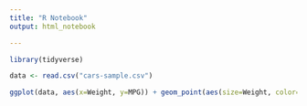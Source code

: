 ```yaml
---
title: "R Notebook"
output: html_notebook

---
```


```r

library(tidyverse)

data <- read.csv("cars-sample.csv")

ggplot(data, aes(x=Weight, y=MPG)) + geom_point(aes(size=Weight, color=Manufacturer), alpha = 0.5)


```


